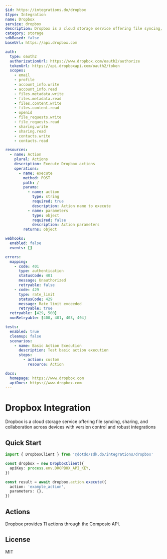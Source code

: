 ```yaml
---
$id: https://integrations.do/dropbox
$type: Integration
name: Dropbox
service: dropbox
description: Dropbox is a cloud storage service offering file syncing, sharing, and collaboration across devices with version control and robust integrations
category: storage
sdkBased: false
baseUrl: https://api.dropbox.com

auth:
  type: oauth2
  authorizationUrl: https://www.dropbox.com/oauth2/authorize
  tokenUrl: https://api.dropboxapi.com/oauth2/token
  scopes:
    - email
    - profile
    - account_info.write
    - account_info.read
    - files.metadata.write
    - files.metadata.read
    - files.content.write
    - files.content.read
    - openid
    - file_requests.write
    - file_requests.read
    - sharing.write
    - sharing.read
    - contacts.write
    - contacts.read

resources:
  - name: Action
    plural: Actions
    description: Execute Dropbox actions
    operations:
      - name: execute
        method: POST
        path: /
        params:
          - name: action
            type: string
            required: true
            description: Action name to execute
          - name: parameters
            type: object
            required: false
            description: Action parameters
        returns: object

webhooks:
  enabled: false
  events: []

errors:
  mapping:
    - code: 401
      type: authentication
      statusCode: 401
      message: Unauthorized
      retryable: false
    - code: 429
      type: rate_limit
      statusCode: 429
      message: Rate limit exceeded
      retryable: true
  retryable: [429, 500]
  nonRetryable: [400, 401, 403, 404]

tests:
  enabled: true
  cleanup: false
  scenarios:
    - name: Basic Action Execution
      description: Test basic action execution
      steps:
        - action: custom
          resource: Action

docs:
  homepage: https://www.dropbox.com
  apiDocs: https://www.dropbox.com
---
```


# Dropbox Integration

Dropbox is a cloud storage service offering file syncing, sharing, and collaboration across devices with version control and robust integrations

## Quick Start

```typescript
import { DropboxClient } from '@dotdo/sdk.do/integrations/dropbox'

const dropbox = new DropboxClient({
  apiKey: process.env.DROPBOX_API_KEY,
})

const result = await dropbox.action.execute({
  action: 'example_action',
  parameters: {},
})
```

## Actions

Dropbox provides 11 actions through the Composio API.

## License

MIT
